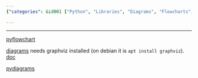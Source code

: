 ```yaml
---
{"categories": &id001 ["Python", "Libraries", "Diagrams", "Flowcharts", "pyflowchart", "diagrams", "pydiagrams"], "category": "Python Libraries", "date": "2023-02-08 06:36:15", "description": "This article explores different Python libraries for creating diagrams and flowcharts, including pyflowchart, diagrams, and pydiagrams. It also includes installation instructions for dependencies like Graphviz on Debian-based systems.", "tags": *id001, "title": "python diagram/flowchart generator and markdown to word converter"}

---
```


------

[pyflowchart](https://github.com/cdfmlr/pyflowchart)

[diagrams](https://libraries.io/pypi/diagrams) needs graphviz installed (on debian it is `apt install graphviz`). [doc](https://diagrams.mingrammer.com/docs/)

[pydiagrams](https://libraries.io/pypi/pydiagrams)

